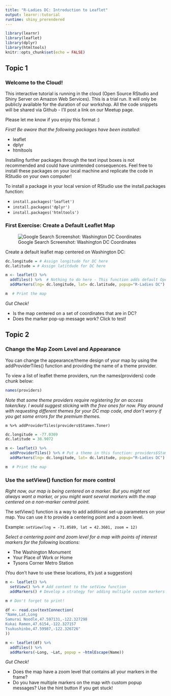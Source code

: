 ```yaml
---
title: "R-Ladies DC: Introduction to Leaflet"
output: learnr::tutorial
runtime: shiny_prerendered
---
```


```r
library(learnr)
library(leaflet)
library(dplyr)
library(htmltools)
knitr::opts_chunk$set(echo = FALSE)
```


## Topic 1

### Welcome to the Cloud!

This interactive tutorial is running in the cloud (Open Source RStudio and Shiny Server on Amazon Web Services). This is a trial run. It will only be publicly available for the duration of our workshop. All the code snippets will be shared via Github - I'll post a link on our Meetup page. 

Please let me know if you enjoy this format :)

*First! Be aware that the following packages have been installed:*

* leaflet
* dplyr
* htmltools

Installing further packages through the text input boxes is not recommended and could have unintended consequences. Feel free to install these packages on your local machine and replicate the code in RStudio on your own computer!

To install a package in your local version of RStudio use the install.packages function:

* `install.packages('leaflet')`
* `install.packages('dplyr')`
* `install.packages('htmltools')`

### First Exercise: Create a Default Leaflet Map

![Google Search Screenshot: Washington DC Coordinates](leaflet_dc.png)

Create a default leaflet map centered on Washington DC:

```r
dc.longitude = # Assign longitude for DC here
dc.latitude = # Assign latitdude for DC here

m <- leaflet() %>%
  addTiles() %>%  # Nothing to do here - This function adds default OpenStreetMap map tiles
  addMarkers(lng= dc.longitude, lat= dc.latitude, popup="R-Ladies DC")

m  # Print the map
```

*Gut Check!*

* Is the map centered on a set of coordinates that are in DC?
* Does the marker pop-up message work? Click to test!

## Topic 2

### Change the Map Zoom Level and Appearance

You can change the appearance/theme design of your map by using the addProviderTiles() function and providing the name of a theme provider.

To view a list of leaflet theme providers, run the names(providers) code chunk below:

```r
names(providers)
```

*Note that some theme providers require registering for an access token/key. I would suggest sticking with the free ones for now. Play around with requesting different themes for your DC map code, and don't worry if you get some errors for the premium themes.*

`m %>% addProviderTiles(providers$Stamen.Toner)`

```r
dc.longitude = -77.0369
dc.latitude = 38.9072

m <- leaflet() %>%
  addProviderTiles() %>% # Put a theme in this function: providers$Stamen.Watercolor
  addMarkers(lng= dc.longitude, lat= dc.latitude, popup="R-Ladies DC")

m  # Print the map
```

### Use the setView() function for more control

*Right now, our map is being centered on a marker. But you might not always want a marker, or you might want several markers with the map centered on a non-marker central point.* 

The setView() function is a way to add additional set-up parameters on your map. You can use it to provide a centering point and a zoom level. 

Example: `setView(lng = -71.0589, lat = 42.3601, zoom = 12)`

*Select a centering point and zoom level for a map with points of interest markers for the following locations:*

* The Washington Monument
* Your Place of Work or Home
* Tysons Corner Metro Station

(You don't have to use these locations, it's just a suggestion)

```r
m <- leaflet() %>% 
  setView() %>% # Add content to the setView function
  addMarkers() # Develop a strategy for adding multiple custom markers

m # Don't forget to print!
```

```r
df <- read.csv(textConnection(
"Name,Lat,Long
Samurai Noodle,47.597131,-122.327298
Kukai Ramen,47.6154,-122.327157
Tsukushinbo,47.59987,-122.326726"
))

m <- leaflet(df) %>% 
  addTiles() %>%
  addMarkers(~Long, ~Lat, popup = ~htmlEscape(Name))
```

*Gut Check!*

* Does the map have a zoom level that contains all your markers in the frame?
* Do you have multiple markers on the map with custom popup messages? Use the hint button if you get stuck!
